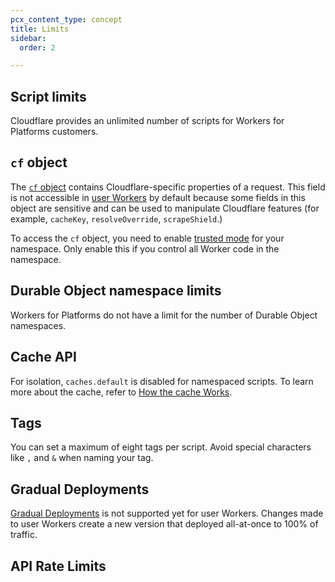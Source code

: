 ```yaml
---
pcx_content_type: concept
title: Limits
sidebar:
  order: 2

---
```



## Script limits

Cloudflare provides an unlimited number of scripts for Workers for Platforms customers.

## `cf` object

The [`cf` object](/workers/runtime-apis/request/#the-cf-property-requestinitcfproperties) contains Cloudflare-specific properties of a request. This field is not accessible in [user Workers](/cloudflare-for-platforms/workers-for-platforms/reference/how-workers-for-platforms-works/#user-workers) by default because some fields in this object are sensitive and can be used to manipulate Cloudflare features (for example, `cacheKey`, `resolveOverride`, `scrapeShield`.)

To access the `cf` object, you need to enable [trusted mode](/cloudflare-for-platforms/workers-for-platforms/platform/worker-isolation/#trusted-mode) for your namespace. Only enable this if you control all Worker code in the namespace.

## Durable Object namespace limits

Workers for Platforms do not have a limit for the number of Durable Object namespaces.

## Cache API

For isolation, `caches.default` is disabled for namespaced scripts. To learn more about the cache, refer to [How the cache Works](/workers/reference/how-the-cache-works/).

## ​Tags

You can set a maximum of eight tags per script. Avoid special characters like `,` and `&` when naming your tag.

<Render file="limits_increase" product="workers" />

## Gradual Deployments

[Gradual Deployments](/workers/configuration/versions-and-deployments/gradual-deployments/) is not supported yet for user Workers. Changes made to user Workers create a new version that deployed all-at-once to 100% of traffic.

## API Rate Limits

<Render file="api-rate-limits" product="fundamentals" />
